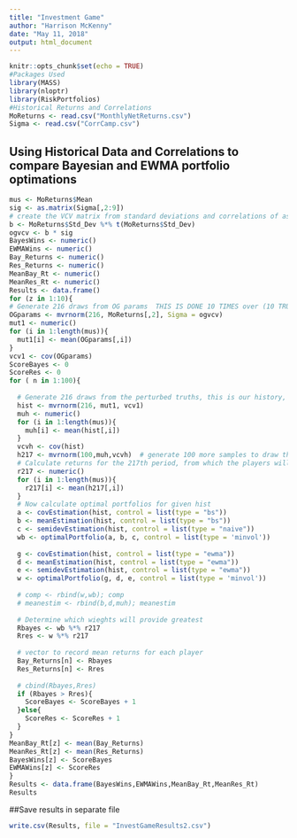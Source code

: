 ---
title: "Investment Game"
author: "Harrison McKenny"
date: "May 11, 2018"
output: html_document
---

```{r setup, include=FALSE}
knitr::opts_chunk$set(echo = TRUE)
#Packages Used
library(MASS)
library(nloptr)
library(RiskPortfolios)
#Historical Returns and Correlations
MoReturns <- read.csv("MonthlyNetReturns.csv")
Sigma <- read.csv("CorrCamp.csv")
```

## Using Historical Data and Correlations to compare Bayesian and EWMA portfolio optimations

```{r}
mus <- MoReturns$Mean
sig <- as.matrix(Sigma[,2:9])
# create the VCV matrix from standard deviations and correlations of assets
b <- MoReturns$Std_Dev %*% t(MoReturns$Std_Dev)
ogvcv <- b * sig
BayesWins <- numeric()
EWMAWins <- numeric()
Bay_Returns <- numeric()
Res_Returns <- numeric()
MeanBay_Rt <- numeric()
MeanRes_Rt <- numeric()
Results <- data.frame()
for (z in 1:10){
# Generate 216 draws from OG params  THIS IS DONE 10 TIMES over (10 TRUTHS)
OGparams <- mvrnorm(216, MoReturns[,2], Sigma = ogvcv)
mut1 <- numeric()
for (i in 1:length(mus)){
  mut1[i] <- mean(OGparams[,i])
}
vcv1 <- cov(OGparams)
ScoreBayes <- 0
ScoreRes <- 0
for ( n in 1:100){
  
  # Generate 216 draws from the perturbed truths, this is our history, 100 histories
  hist <- mvrnorm(216, mut1, vcv1)
  muh <- numeric()
  for (i in 1:length(mus)){
    muh[i] <- mean(hist[,i])
  }
  vcvh <- cov(hist)
  h217 <- mvrnorm(100,muh,vcvh)  # generate 100 more samples to draw the 217th returns from
  # Calculate returns for the 217th period, from which the players will apply their weights to in order determine a winner
  r217 <- numeric()
  for (i in 1:length(mus)){
    r217[i] <- mean(h217[,i])
  }
  # Now calculate optimal portfolios for given hist
  a <- covEstimation(hist, control = list(type = "bs"))
  b <- meanEstimation(hist, control = list(type = "bs"))
  c <- semidevEstimation(hist, control = list(type = "naive"))
  wb <- optimalPortfolio(a, b, c, control = list(type = 'minvol'))
  
  g <- covEstimation(hist, control = list(type = "ewma"))
  d <- meanEstimation(hist, control = list(type = "ewma"))
  e <- semidevEstimation(hist, control = list(type = "ewma"))
  w <- optimalPortfolio(g, d, e, control = list(type = 'minvol'))
  
  # comp <- rbind(w,wb); comp
  # meanestim <- rbind(b,d,muh); meanestim
  
  # Determine which wieghts will provide greatest 
  Rbayes <- wb %*% r217
  Rres <- w %*% r217
  
  # vector to record mean returns for each player
  Bay_Returns[n] <- Rbayes
  Res_Returns[n] <- Rres
  
  # cbind(Rbayes,Rres)
  if (Rbayes > Rres){
    ScoreBayes <- ScoreBayes + 1
  }else{
    ScoreRes <- ScoreRes + 1
  }
}
MeanBay_Rt[z] <- mean(Bay_Returns)
MeanRes_Rt[z] <- mean(Res_Returns)
BayesWins[z] <- ScoreBayes
EWMAWins[z] <- ScoreRes
}
Results <- data.frame(BayesWins,EWMAWins,MeanBay_Rt,MeanRes_Rt)
Results
```

##Save results in separate file

```{r}
write.csv(Results, file = "InvestGameResults2.csv")
```
